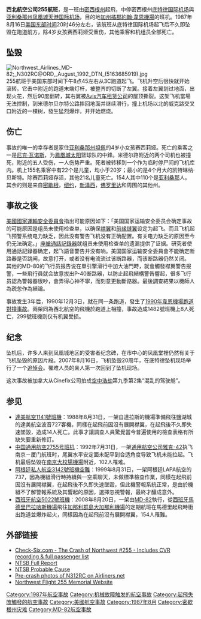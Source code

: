{{Unreferenced|time=2022-1-23T13:36:44+00:00}}
{{noteTA
|G1=USState
|1=zh-tw:橘郡; zh-hans:橙县; zh-hk:橙縣;
}}
{{Infobox Airliner accident
|name= 西北航空255號班機空難
|Crash image=NW255 crashsite.jpg
|Image caption=事發現場
|Date= 1987年8月16日
|Type=機師失誤，起飛前未展開襟翼
|Site= [[美国|美国]][[底特律|底特律]]
|Origin= {{USA}}[[密西根州|密西根州]]{{le|三城國際機場|MBS International Airport}}
|Last stopover= 密西根州[[底特律都會韋恩縣機場|底特律都會韋恩縣機場]]
|Destination= {{USA}}[[加州|加州]][[橘郡_(加利福尼亞州)|橘郡]][[約翰韋恩機場|約翰·韋恩機場]]
|Fatalities= 156（包含6名機組員、2名地面人員）
|Injuries= 1
|Aircraft Type= [[麦道-80|麦道-82]]
|Operator= [[西北航空|西北航空]]
|Tail Number= N312RC
|Passengers= 149
|Crew= 6
|Survivors= 1
}}
'''西北航空公司255航班'''，是一班由[[密西根州|密西根州]]{{le|三城國際機場|MBS International Airport}}起飛，中停密西根州[[底特律国际机场|底特律国际机场]]與[[亚利桑那州|亚利桑那州]][[凤凰城天港国际机场|凤凰城天港国际机场]]，目的地[[加州|加州]][[橘郡_(加利福尼亞州)|橘郡]][[約翰韋恩機場|約翰·韋恩機場]]的班机。1987年8月16日[[北美東部時區|美国东部时间]]20时46分左右，该航班从底特律国际机场起飞后不久即坠毁在跑道前方，除4岁女孩赛西莉娅受重伤，其他乘客和机组员全部死亡。

==坠毁==
[[File:Northwest_Airlines_MD-82;_N302RC@ORD,_August_1992_DTN_(5163685919).jpg|thumb]]
255航班于美国东部时间下午8点45左右从3C跑道起飞。飞机升空后很快就开始滚转。它击中附近的跑道末端灯杆，被整齐的切断了左翼。接着左翼划过地面，出现火花，然后90度翻转，其右翼被[[安飛士租車|Avis汽车租赁公司]]的屋顶撕裂。这架飞机當場无法控制，到米德尔贝尔特公路摔回地面并继续滑行，撞上机场以北的威克路交叉口附近的一棵树，發生猛烈爆炸，并开始燃烧。

==伤亡==
事故的唯一的幸存者是家住[[亚利桑那州|亚利桑那州]][[坦佩_(亞利桑那州)|坦佩]]的4岁小女孩赛西莉娅。死亡的乘客之一是[[尼克·瓦诺斯|尼克·瓦诺斯]]，为[[鳳凰城太阳|鳳凰城太阳]]篮球队的中鋒。米德尔路附近的两个司机也被撞死，附近的五人受伤，一人伤势严重。死者被转移到一个作为临时停尸间的飞机库内。机上155名乘客中有22个是儿童，均小于20岁；最小的是4个月大的凯特琳纳·贝斯特。除赛西莉娅存活，其他21名儿童死亡。154人其中110个是[[亚利桑那|亚利桑那]]人。其余的则是来自[[密歇根|密歇根]]，[[纽约|纽约]]，[[新泽西|新泽西]]，[[佛罗里达|佛罗里达]]和周围的其他州。

==事故之後==
[[美國國家運輸安全委員會|美國國家運輸安全委員會]]指出可能原因如下：「美国国家运输安全委员会确定事故的可能原因是组员未使用检查单，以确保[[襟翼|襟翼]]和[[前缘缝翼|前缘缝翼]]设定为起飞。而且飞机起飞预警系统电力缺乏，因此没有警告飞机没有正确配置。有关电力缺乏的原因至今仍无法确定。」[[飛行紀錄儀|座艙通話記錄器]]就组员未使用检查单的遗漏提供了证据。研究者使用通話記錄器确定，起飞語音警告并没有响。美国国家运输安全委員會不能确定断路器是否跳闸，故意打开，或者没有电流流过该断路器，而该断路器仍然关闭。 其他的MD-80的飞行员报告说在單引擎滑行中加大油門時，就會觸發襟翼警告报警，一些飛行員就会故意拔出P-40断路器，以防止起飛結構警告響起，很多飞行员認為警報器很吵，會弄得心神不寧，而刻意更動斷路器。最後調查結果以機師人為疏忽作為結論。

事故发生3年后，1990年12月3日，就在同一条跑道，發生了[[1990年韋恩機場跑道對撞事故|1990年韋恩機場跑道對撞事故]]。兩架同為西北航空的飛機於跑道上相撞，事故造成1482號班機上8人死亡，299號班機则仅有机翼受损。

==纪念==
坠机后，许多人来到凤凰城地区的受害者纪念碑，在市中心的凤凰堂裡仍然有关于飞机坠毁的原因片段。2007年8月16日，飞机坠毁20周年，在底特律坠机现场举行了一个[[追悼会|追悼会]]。罹难人员的亲人第一次回到了坠机现场。

这次事故被加拿大从Cinefix公司拍成[[空中浩劫|空中浩劫]]第九季第2集“混乱的驾驶舱”。

==参见==
*[[達美航空1141號班機|達美航空1141號班機]]：1988年8月31日，一架自達拉斯的機場準備飛往鹽湖城的達美航空波音727客機，同樣在起飛前因沒有展開襟翼，在起飛後不久即失速墜毀，造成14人死亡。此事才讓調查人員驚覺當今普遍使用的檢查表格有所缺失要重新修訂。
*[[中国通用航空2755号班机|中国通用航空2755号班机]]：1992年7月31日，一架[[东方通用航空|通用航空公司]][[雅克-42|雅克-42]]执飞南京－厦门航班时，尾翼水平安定面未配平到合适角度导致飞机未能拉起。飞机最后坠毁在[[南京|南京]][[大校場機場|大校場機場]]附近，102人罹难。
* [[阿根廷私人航空3142號班機空難|阿根廷私人航空3142號班機空難]]：1999年8月31日，一架阿根廷LAPA航空的737，因為機組滑行時持續與一空乘聊天，未做標準檢查作業，同樣在起飛前因沒有展開襟翼，在起飛後不久即失速墜毀，但此機警報系統正常，是由於機組不了解警報系統及其響起的原因，選擇忽視警報，最終才釀成意外。
*[[西班牙航空5022号班机空难|西班牙航空5022號班機]]：2008年8月20日，一架由[[麥道MD-80|MD-82]]執行，從[[西班牙|西班牙]][[馬德里|馬德里]][[巴拉哈斯機場|巴拉哈斯機場]]飛往[[加那利群島|加那利群島]][[大加那利機場|大加那利機場]]的定期航班在馬德里起飛時衝出跑道並爆炸起火，同樣因為在起飛前沒有展開襟翼，154人罹難。

==外部链接==
* [http://www.check-six.com/Crash_Sites/NWA_Flt_255.htm Check-Six.com - The Crash of Northwest #255 - Includes CVR recording & full passenger list] {{Wayback|url=http://www.check-six.com/Crash_Sites/NWA_Flt_255.htm |date=20200219131944 }}
* [http://libraryonline.erau.edu/online-full-text/ntsb/aircraft-accident-reports/AAR88-05.pdf NTSB Full Report]{{Wayback|url=http://libraryonline.erau.edu/online-full-text/ntsb/aircraft-accident-reports/AAR88-05.pdf |date=20180124062013 }}
* [http://www.ntsb.gov/ntsb/brief.asp?ev_id=20001213X31759&key=1 NTSB Probable Cause] {{Wayback|url=http://www.ntsb.gov/ntsb/brief.asp?ev_id=20001213X31759&key=1 |date=20100819110055 }}
* [http://www.airliners.net/search/photo.search?regsearch=N312RC&distinct_entry=true Pre-crash photos of N312RC on Airliners.net] {{Wayback|url=http://www.airliners.net/search/photo.search?regsearch=N312RC&distinct_entry=true |date=20160204161725 }}
* [http://www.flight255memorial.com Northwest Flight 255 Memorial Website] {{Wayback|url=http://www.flight255memorial.com/ |date=20210302164607 }}

{{1987年航空事故}}
{{Mayday NavBox}}

[[Category:1987年航空事故|Category:1987年航空事故]]
[[Category:机械故障触发的航空事故|Category:机械故障触发的航空事故]]
[[Category:起飛失敗觸發的航空事故|Category:起飛失敗觸發的航空事故]]
[[Category:美國航空事故|Category:美國航空事故]]
[[Category:1987年8月|Category:1987年8月]]
[[Category:密歇根州灾难|Category:密歇根州灾难]]
[[Category:MD-82航空事故|Category:MD-82航空事故]]